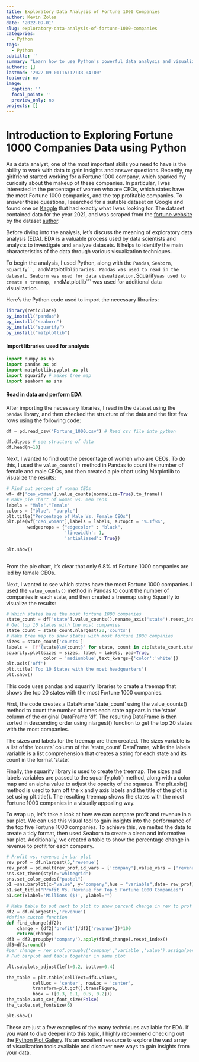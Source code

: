 ```yaml
---
title: Exploratory Data Analysis of Fortune 1000 Companies
author: Kevin Zolea
date: '2022-09-01'
slug: exploratory-data-analysis-of-fortune-1000-companies
categories:
  - Python
tags:
  - Python
subtitle: ''
summary: "Learn how to use Python's powerful data analysis and visualization libraries, Pandas and Seaborn, to explore the Fortune 1000 companies dataset and gain insights into the relationships between different variables."
authors: []
lastmod: '2022-09-01T16:12:33-04:00'
featured: no
image:
  caption: ''
  focal_point: ''
  preview_only: no
projects: []
---
```

# Introduction to Exploring Fortune 1000 Companies Data using Python

As a data analyst, one of the most important skills you need to have is the ability to work with data to gain insights and answer questions. Recently, my girlfriend started working for a Fortune 1000 company, which sparked my curiosity about the makeup of these companies. In particular, I was interested in the percentage of women who are CEOs, which states have the most Fortune 1000 companies, and the top profitable companies. To answer these questions, I searched for a suitable dataset on Google and found one on [Kaggle](https://www.kaggle.com/datasets/winston56/fortune-500-data-2021){target="_blank"} that had exactly what I was looking for. The dataset contained data for the year 2021, and was scraped from the [fortune website](https://fortune.com/){target="_blank"} by the dataset [author](https://www.kaggle.com/code/winston56/fortune-500-data-collection/notebook){target="_blank"}.

Before diving into the analysis, let's discuss the meaning of exploratory data analysis (EDA). EDA is a valuable process used by data scientists and analysts to investigate and analyze datasets. It helps to identify the main characteristics of the data through various visualization techniques.

To begin the analysis, I used Python, along with the ```Pandas```, ```Seaborn```, ```Squarify``, and ```Matplotlib``` libraries. Pandas was used to read in the dataset, Seaborn was used for data visualization, ```Squarify``` was used to create a treemap, and ```Matplotlib``` was used for additional data visualization.

Here's the Python code used to import the necessary libraries:
```r

library(reticulate)
py_install("pandas")
py_install("seaborn")
py_install("squarify")
py_install("matplotlib")


```


#### Import libraries used for analysis
```python
import numpy as np
import pandas as pd
import matplotlib.pyplot as plt
import squarify # makes tree map
import seaborn as sns

```


#### Read in data and perform EDA

After importing the necessary libraries, I read in the dataset using the ```pandas``` library, and then checked the structure of the data and the first few rows using the following code:
```python
df = pd.read_csv("Fortune_1000.csv") # Read csv file into python

df.dtypes # see structure of data
df.head(n=10)
```


Next, I wanted to find out the percentage of women who are CEOs. To do this, I used the ```value_counts()``` method in Pandas to count the number of female and male CEOs, and then created a pie chart using Matplotlib to visualize the results:


```python
# Find out percent of woman CEOs
wf= df['ceo_woman'].value_counts(normalize=True).to_frame()
# Make pie chart of woman vs. men ceos
labels = "Male","Female"
colors = ["blue", "purple"]
plt.title("Percentage of Male Vs. Female CEOs")
plt.pie(wf["ceo_woman"],labels = labels, autopct = '%.1f%%',
        wedgeprops = {"edgecolor" : "black",
                      'linewidth': 1,
                      'antialiased': True})
                      
plt.show()
                      
```                      
From the pie chart, it's clear that only 6.8% of Fortune 1000 companies are led by female CEOs.

Next, I wanted to see which states have the most Fortune 1000 companies. I used the ```value_counts()``` method in Pandas to count the number of companies in each state, and then created a treemap using Squarify to visualize the results:

```python

# Which states have the most fortune 1000 companies
state_count = df['state'].value_counts().rename_axis('state').reset_index(name = 'counts')
# Get top 10 states with the most companies
state_count = state_count.nlargest(20,'counts')
# Make tree map to show states with most fortune 1000 companies
sizes = state_count['counts']
labels =  [f'{state}\n{count}' for state, count in zip(state_count.state, state_count.counts)]
squarify.plot(sizes = sizes, label = labels, pad=True,
              color = 'mediumblue',text_kwargs={'color':'white'})
plt.axis('off')
plt.title('Top 10 States with the most headquarters')
plt.show() 
```
This code uses pandas and squarify libraries to create a treemap that shows the top 20 states with the most Fortune 1000 companies.

First, the code creates a DataFrame 'state_count' using the value_counts() method to count the number of times each state appears in the 'state' column of the original DataFrame 'df'. The resulting DataFrame is then sorted in descending order using nlargest() function to get the top 20 states with the most companies.

The sizes and labels for the treemap are then created. The sizes variable is a list of the 'counts' column of the 'state_count' DataFrame, while the labels variable is a list comprehension that creates a string for each state and its count in the format 'state\ncount'.

Finally, the squarify library is used to create the treemap. The sizes and labels variables are passed to the squarify.plot() method, along with a color map and an alpha value to adjust the opacity of the squares. The plt.axis() method is used to turn off the x and y axis labels and the title of the plot is set using plt.title(). The resulting treemap shows the states with the most Fortune 1000 companies in a visually appealing way.

To wrap up, let's take a look at how we can compare profit and revenue in a bar plot. We can use this visual tool to gain insights into the performance of the top five Fortune 1000 companies. To achieve this, we melted the data to create a tidy format, then used Seaborn to create a clean and informative bar plot. Additionally, we created a table to show the percentage change in revenue to profit for each company.
```python
# Profit vs. revenue in bar plot
rev_prof = df.nlargest(5,'revenue')
rev_prof = pd.melt(rev_prof,id_vars = ['company'],value_vars = ['revenue','profit'])
sns.set_theme(style="whitegrid")
sns.set_color_codes("pastel")
p1 =sns.barplot(x="value", y="company",hue = "variable",data= rev_prof)
p1.set_title("Profit Vs. Revenue for Top 5 Fortune 1000 Companies")
p1.set(xlabel='Millions ($)', ylabel="")

# Make table to put next to plot to show percent change in rev to prof
df2 = df.nlargest(5,'revenue')
#define custom function
def find_change(df2):
    change = (df2['profit']/df2['revenue'])*100
    return(change)
df3 = df2.groupby('company').apply(find_change).reset_index()
df3=df3.round()
#per_change = rev_prof.groupby('company','variable','value').assign(percent_change = (''))
# Put barplot and table together in same plot

plt.subplots_adjust(left=0.2, bottom=0.4)

the_table = plt.table(cellText=df3.values,
          cellLoc = 'center', rowLoc = 'center',
          transform=plt.gcf().transFigure,
          bbox = ([0.3, 0.1, 0.5, 0.2]))
the_table.auto_set_font_size(False)
the_table.set_fontsize(6)

plt.show()

```

These are just a few examples of the many techniques available for EDA. If you want to dive deeper into this topic, I highly recommend checking out the [Python Plot Gallery](https://www.python-graph-gallery.com){target="_blank"}. It's an excellent resource to explore the vast array of visualization tools available and discover new ways to gain insights from your data.




